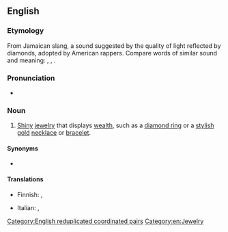 {{also|bling-bling}}
==English==

===Etymology===
From Jamaican slang, a sound suggested by the quality of light reflected by diamonds, adopted by American rappers. Compare words of similar sound and meaning: {{m|en|blink}}, {{m|en|blinding}}, {{m|en|blank}}.

===Pronunciation===
* {{IPA|/blɪŋ blɪŋ/|lang=en}}

===Noun===
{{wikipedia}}
{{en-noun|-}}

# {{lb|en|slang}} [[shiny|Shiny]] [[jewelry]] that displays [[wealth]], such as a [[diamond ring]] or a [[stylish]] [[gold]] [[necklace]] or [[bracelet]].

====Synonyms====
* {{sense|jewelry displaying wealth}} {{l|en|bling}}

====Translations====
{{trans-top|shiny jewelry that displays wealth}}
* Finnish: {{t|fi|bling bling}}, {{t|fi|killuttimet}}
{{trans-mid}}
* Italian: {{t|it|bling bling|m}}, {{t|it|bling bling|f}}
{{trans-bottom}}

[[Category:English reduplicated coordinated pairs]]
[[Category:en:Jewelry]]